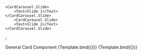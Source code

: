 

<Meta
    title="Container/CardCarousel"
    component={CardCarousel}
/>

    <CardCarousel.Slide>
        <Text>Slide 1</Text>
    </CardCarousel.Slide>
        <CardCarousel.Slide>
        <Text>Slide 2</Text>
    </CardCarousel.Slide>
</CardCarousel>;

<Canvas columns={1} withSource="open" withToolbar >
    <Title>Card Carousel</Title>
    <Subtitle>General Card Component</Subtitle>
    <Story
        name="Card Carousel"
        args={{
            type: "box",
        }}
    >
        {Template.bind({})}
    </Story>
    <Story
        name="Card Carousel (Compact)"
        args={{
            type: "box-prominent",
            size: "compact",
        }}
    >
        {Template.bind({})}
    </Story>
</Canvas>
